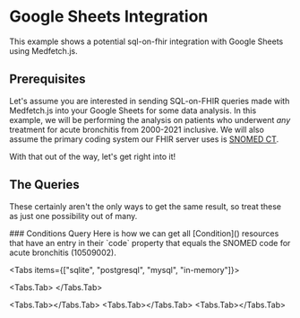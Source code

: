
# Google Sheets Integration
This example shows a potential sql-on-fhir integration with Google Sheets using Medfetch.js.

## Prerequisites
Let's assume you are interested in sending SQL-on-FHIR queries made with Medfetch.js into your
Google Sheets for some data analysis. In this example, we will be performing the analysis on
patients who underwent *any* treatment for acute bronchitis from 2000-2021 inclusive.
We will also assume the primary coding system our FHIR server uses is [SNOMED CT]().

With that out of the way, let's get right into it!

## The Queries
These certainly aren't the only ways to get the same result, so treat these as just
one possibility out of many.

<Steps>
### Conditions Query
Here is how we can get all [Condition]() resources
that have an entry in their `code` property that equals the SNOMED code for
acute bronchitis (10509002).

<Tabs items={["sqlite", "postgresql", "mysql", "in-memory"]}>

  <Tabs.Tab>
    <SQLiteQuery />
  </Tabs.Tab>

  <Tabs.Tab></Tabs.Tab>
  <Tabs.Tab></Tabs.Tab>
  <Tabs.Tab></Tabs.Tab>
</Tabs>

</Steps>
